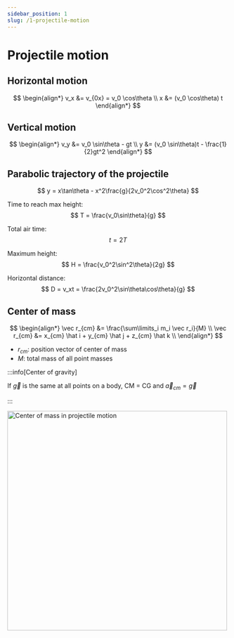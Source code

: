 ```yaml
---
sidebar_position: 1
slug: /1-projectile-motion
---
```



# Projectile motion

<Row>
<Column>

## Horizontal motion

$$
\begin{align*}
v_x &= v_{0x} = v_0 \cos\theta \\
x &= (v_0 \cos\theta) t
\end{align*}
$$

</Column>
<Column>

## Vertical motion

$$
\begin{align*}
v_y &= v_0 \sin\theta - gt \\
y &= (v_0 \sin\theta)t - \frac{1}{2}gt^2
\end{align*}
$$

</Column>
</Row>

## Parabolic trajectory of the projectile

$$
y = x\tan\theta - x^2\frac{g}{2v_0^2\cos^2\theta}
$$

<Row>
<Column>

Time to reach max height:
$$
T = \frac{v_0\sin\theta}{g}
$$

Total air time:
$$
t = 2T
$$

</Column>
<Column>

Maximum height:
$$
H = \frac{v_0^2\sin^2\theta}{2g}
$$

Horizontal distance:
$$
D = v_xt = \frac{2v_0^2\sin\theta\cos\theta}{g}
$$

</Column>
</Row>

## Center of mass

<Row>
<Column size="7">

$$
\begin{align*}
\vec r_{cm} &= \frac{\sum\limits_i m_i \vec r_i}{M} \\
\vec r_{cm} &= x_{cm} \hat i + y_{cm} \hat j + z_{cm} \hat k \\
\end{align*}
$$

- $r_{cm}$: position vector of center of mass
- $M$: total mass of all point masses

:::info[Center of gravity]

If $\vec g$ is the same at all points on a body, CM = CG and $\vec a_{cm} = \vec g$

:::

</Column>
<Column size="5">
<img src="/img/figures/center-of-mass-in-projectile-motion.png" alt="Center of mass in projectile motion" width="500" />
</Column>
</Row>
